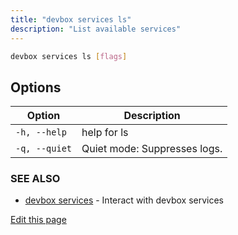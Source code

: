 ```yaml
---
title: "devbox services ls"
description: "List available services"
---
```


```bash
devbox services ls [flags]
```

## Options[​](#options "Direct link to Options")

| Option        | Description                  |
| ------------- | ---------------------------- |
| `-h, --help`  | help for ls                  |
| `-q, --quiet` | Quiet mode: Suppresses logs. |

### SEE ALSO[​](#see-also "Direct link to SEE ALSO")

- [devbox services](/docs/devbox/cli-reference/devbox-services/) - Interact with devbox services

[Edit this page](https://github.com/jetify-com/devbox/tree/main/docs/app/docs/cli-reference/devbox-services-ls.md)
